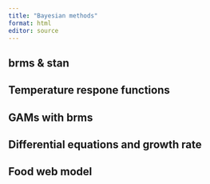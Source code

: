 ```yaml
---
title: "Bayesian methods"
format: html
editor: source
---
```


## brms & stan

## Temperature respone functions


## GAMs with brms

## Differential equations and growth rate


## Food web model


